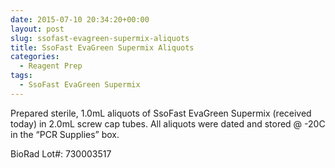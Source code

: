 ```yaml
---
date: 2015-07-10 20:34:20+00:00
layout: post
slug: ssofast-evagreen-supermix-aliquots
title: SsoFast EvaGreen Supermix Aliquots
categories:
  - Reagent Prep
tags:
  - SsoFast EvaGreen Supermix
---
```


Prepared sterile, 1.0mL aliquots of SsoFast EvaGreen Supermix (received today) in 2.0mL screw cap tubes. All aliquots were dated and stored @ -20C in the "PCR Supplies" box.

BioRad Lot#: 730003517
